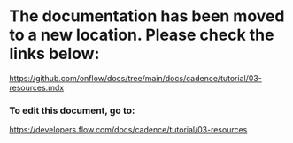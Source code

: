 # The documentation has been moved to a new location. Please check the links below:

https://github.com/onflow/docs/tree/main/docs/cadence/tutorial/03-resources.mdx

### To edit this document, go to:

https://developers.flow.com/docs/cadence/tutorial/03-resources


